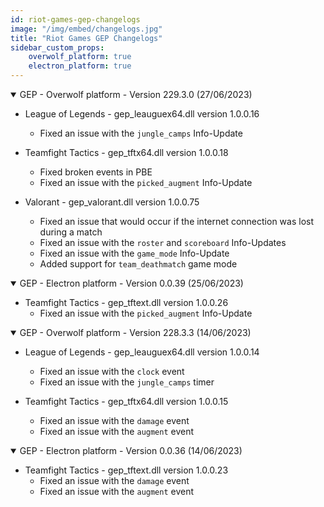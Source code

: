 ```yaml
---
id: riot-games-gep-changelogs
image: "/img/embed/changelogs.jpg"
title: "Riot Games GEP Changelogs"
sidebar_custom_props:
    overwolf_platform: true
    electron_platform: true
---
```


<details open>
<summary>GEP - Overwolf platform - Version 229.3.0 (27/06/2023) </summary>

* League of Legends - gep_leauguex64.dll version 1.0.0.16
    * Fixed an issue with the `jungle_camps` Info-Update

* Teamfight Tactics - gep_tftx64.dll version 1.0.0.18
    * Fixed broken events in PBE
    * Fixed an issue with the `picked_augment` Info-Update

* Valorant - gep_valorant.dll version 1.0.0.75
    * Fixed an issue that would occur if the internet connection was lost during a match
    * Fixed an issue with the `roster` and `scoreboard` Info-Updates
    * Fixed an issue with the `game_mode` Info-Update
    * Added support for `team_deathmatch` game mode

</details>

<details open>
<summary>GEP - Electron platform - Version 0.0.39 (25/06/2023) </summary>

* Teamfight Tactics - gep_tftext.dll version 1.0.0.26
    * Fixed an issue with the `picked_augment` Info-Update
    
</details>

<details open>
<summary>GEP - Overwolf platform - Version 228.3.3 (14/06/2023) </summary>

* League of Legends - gep_leauguex64.dll version 1.0.0.14
    * Fixed an issue with the `clock` event
    * Fixed an issue with the `jungle_camps` timer

* Teamfight Tactics - gep_tftx64.dll version 1.0.0.15
    * Fixed an issue with the `damage` event
    * Fixed an issue with the `augment` event

</details>

<details open>
<summary>GEP - Electron platform - Version 0.0.36 (14/06/2023) </summary>

* Teamfight Tactics - gep_tftext.dll version 1.0.0.23
    * Fixed an issue with the `damage` event
    * Fixed an issue with the `augment` event

</details>
